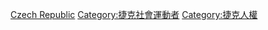 [[Category:各国人权运动者|Czech Republic]]
[[Category:捷克社會運動者|Category:捷克社會運動者]]
[[Category:捷克人權|Category:捷克人權]]